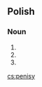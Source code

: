 ==Polish==

===Noun===
{{infl|pl|noun form|g=m}}

# {{inflection of|penis#Polish|penis|nom|p}}
# {{inflection of|penis#Polish|penis|acc|p}}
# {{inflection of|penis#Polish|penis|voc|p}}

[[cs:penisy]]
